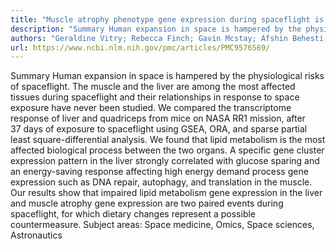 ```yaml
---
title: "Muscle atrophy phenotype gene expression during spaceflight is linked to a metabolic crosstalk in both the liver and the muscle in mice"
description: "Summary Human expansion in space is hampered by the physiological risks of spaceflight. The muscle and the liver are among the most affected tissues during spaceflight and their relationships in respo..."
authors: "Geraldine Vitry; Rebecca Finch; Gavin Mcstay; Afshin Behesti; Sébastien Déjean; Tricia Larose; Virginia Wotring; Willian Abraham da Silveira"
url: https://www.ncbi.nlm.nih.gov/pmc/articles/PMC9576569/
---
```


Summary Human expansion in space is hampered by the physiological risks of spaceflight. The muscle and the liver are among the most affected tissues during spaceflight and their relationships in response to space exposure have never been studied. We compared the transcriptome response of liver and quadriceps from mice on NASA RR1 mission, after 37 days of exposure to spaceflight using GSEA, ORA, and sparse partial least square-differential analysis. We found that lipid metabolism is the most affected biological process between the two organs. A specific gene cluster expression pattern in the liver strongly correlated with glucose sparing and an energy-saving response affecting high energy demand process gene expression such as DNA repair, autophagy, and translation in the muscle. Our results show that impaired lipid metabolism gene expression in the liver and muscle atrophy gene expression are two paired events during spaceflight, for which dietary changes represent a possible countermeasure. Subject areas: Space medicine, Omics, Space sciences, Astronautics
